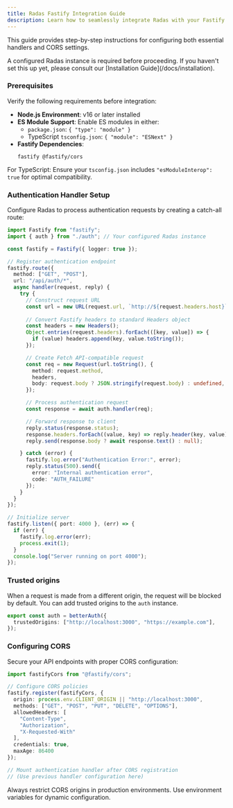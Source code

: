 ```yaml
---
title: Radas Fastify Integration Guide
description: Learn how to seamlessly integrate Radas with your Fastify application.
---
```


This guide provides step-by-step instructions for configuring both essential handlers and CORS settings.

<Callout type="important">
A configured Radas instance is required before proceeding. If you haven't set this up yet, please consult our [Installation Guide](/docs/installation).
</Callout>

### Prerequisites

Verify the following requirements before integration:

- **Node.js Environment**: v16 or later installed
- **ES Module Support**: Enable ES modules in either:
  - `package.json`: `{ "type": "module" }`
  - TypeScript `tsconfig.json`: `{ "module": "ESNext" }`
- **Fastify Dependencies**:
  ```package-install
  fastify @fastify/cors
  ```

<Callout type="tip"> For TypeScript: Ensure your `tsconfig.json` includes `"esModuleInterop": true` for optimal compatibility. </Callout>

### Authentication Handler Setup

Configure Radas to process authentication requests by creating a catch-all route:

```ts title="server.ts"
import Fastify from "fastify";
import { auth } from "./auth"; // Your configured Radas instance

const fastify = Fastify({ logger: true });

// Register authentication endpoint
fastify.route({
  method: ["GET", "POST"],
  url: "/api/auth/*",
  async handler(request, reply) {
    try {
      // Construct request URL
      const url = new URL(request.url, `http://${request.headers.host}`);
      
      // Convert Fastify headers to standard Headers object
      const headers = new Headers();
      Object.entries(request.headers).forEach(([key, value]) => {
        if (value) headers.append(key, value.toString());
      });

      // Create Fetch API-compatible request
      const req = new Request(url.toString(), {
        method: request.method,
        headers,
        body: request.body ? JSON.stringify(request.body) : undefined,
      });

      // Process authentication request
      const response = await auth.handler(req);

      // Forward response to client
      reply.status(response.status);
      response.headers.forEach((value, key) => reply.header(key, value));
      reply.send(response.body ? await response.text() : null);

    } catch (error) {
      fastify.log.error("Authentication Error:", error);
      reply.status(500).send({ 
        error: "Internal authentication error",
        code: "AUTH_FAILURE"
      });
    }
  }
});

// Initialize server
fastify.listen({ port: 4000 }, (err) => {
  if (err) {
    fastify.log.error(err);
    process.exit(1);
  }
  console.log("Server running on port 4000");
});
```

### Trusted origins

When a request is made from a different origin, the request will be blocked by default. You can add trusted origins to the `auth` instance.

```ts
export const auth = betterAuth({
  trustedOrigins: ["http://localhost:3000", "https://example.com"],
});
```

### Configuring CORS

Secure your API endpoints with proper CORS configuration:

```ts
import fastifyCors from "@fastify/cors";

// Configure CORS policies
fastify.register(fastifyCors, {
  origin: process.env.CLIENT_ORIGIN || "http://localhost:3000",
  methods: ["GET", "POST", "PUT", "DELETE", "OPTIONS"],
  allowedHeaders: [
    "Content-Type",
    "Authorization",
    "X-Requested-With"
  ],
  credentials: true,
  maxAge: 86400
});

// Mount authentication handler after CORS registration
// (Use previous handler configuration here)
```

<Callout type="warning"> Always restrict CORS origins in production environments. Use environment variables for dynamic configuration. </Callout>

